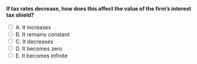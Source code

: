 ::: {.question-block}

<form onsubmit="event.preventDefault(); checkAnswer('module8_mcq_q55')" data-correct-answer="C">
<strong style="display: block;">If tax rates decrease, how does this affect the value of the firm’s interest tax shield?</strong>

<label><input type="radio" name="module8_mcq_q55" value="A"> A. It increases</label><br>
<label><input type="radio" name="module8_mcq_q55" value="B"> B. It remains constant</label><br>
<label><input type="radio" name="module8_mcq_q55" value="C"> C. It decreases</label><br>
<label><input type="radio" name="module8_mcq_q55" value="D"> D. It becomes zero</label><br>
<label><input type="radio" name="module8_mcq_q55" value="E"> E. It becomes infinite</label><br>
</form>

<div id="feedback-module8_mcq_q55" class="feedback" data-status="" style="display:none;">
✅ Correct: C. Lower tax rates reduce the magnitude of the benefit from interest deductibility.
</div>

:::
